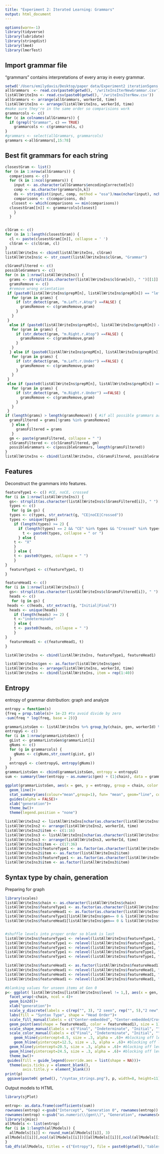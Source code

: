 ```yaml
---
title: "Experiment 2: Iterated Learning: Grammars"
output: html_document
---
```


```r
options(warn=-1)
library(tidyverse)
library(lubridate)
library(stringdist)
library(lme4)
library(lmerTest)
```

## Import grammar file
 "grammars" contains interpretations of every array in every grammar. 
```r
setwd('/Users/emilydavis/Desktop/paper data/Experiment2 iteration5gens')
allGrammars  <- read.csv(paste0(getwd(), '/writeInsIterNewGrammar.csv'))
listAllWriteIns <- read.csv(paste0(getwd(), '/writeInsIterNew.csv'))
allGrammars <- arrange(allGrammars, workerId, time)
listAllWriteIns <- arrange(listAllWriteIns, workerId, time)
#make sure they're in the same order so comparisions work
grammarcols <- c()
for (c in colnames(allGrammars)) {
  if (grepl("Grammar", c) == TRUE)
    grammarcols <- c(grammarcols, c)
}
#grammars <- select(allGrammars, grammarcols)
grammars <-allGrammars[,15:78]
```

## Best fit grammars for each string 

```r
closestGram <- list()
for (n in 1:nrow(allGrammars)) {
  comparisons <- c()
  for (k in 1:ncol(grammars)) {
    input <- as.character(allGrammars$encodingCorrected[n])
    comp <- as.character(grammars[n,k])
    ds <- stringdist(input, comp, method = "osa")/max(nchar(input), nchar(comp))
    comparisons <- c(comparisons, ds)
   closest <- which(comparisons == min(comparisons))
  closestGram[[n]] <- grammarcols[closest]
    }
  }


clGram <- c()
for (n in 1:length(closestGram)) {
  cl <- paste(closestGram[[n]], collapse = ' ')
  clGram <- c(clGram, cl)
}
listAllWriteIns <- cbind(listAllWriteIns, clGram)
listAllWriteIns$c <- str_count(listAllWriteIns$clGram, "Grammar")
```

```r
clGramsFiltered <- c()
possibleGrammars <- c()
for (n in 1:nrow(listAllWriteIns)) {
  grams <- strsplit(as.character(listAllWriteIns$clGram[n]), " ")[[1]]
  gramsRemove <- c()
  #remove wrong orientation
 if (paste0(listAllWriteIns$prepM[n], listAllWriteIns$prepR[n]) == "leftatop") {
   for (gram in grams) {
     if (str_detect(gram, "m.Left.r.Atop") ==FALSE) {
       gramsRemove <- c(gramsRemove,gram)
     }
   }
 }
  else if (paste0(listAllWriteIns$prepM[n], listAllWriteIns$prepR[n]) == "rightatop") {
   for (gram in grams) {
     if (str_detect(gram, "m.Right.r.Atop") ==FALSE) {
       gramsRemove <- c(gramsRemove,gram)
     }
   }
  } else if (paste0(listAllWriteIns$prepM[n], listAllWriteIns$prepR[n]) == "leftunder") {
   for (gram in grams) {
     if (str_detect(gram, "m.Left.r.Under") ==FALSE) {
       gramsRemove <- c(gramsRemove,gram)
     }
   }
 }
 else if (paste0(listAllWriteIns$prepM[n], listAllWriteIns$prepR[n]) == "rightunder") {
   for (gram in grams) {
     if (str_detect(gram, "m.Right.r.Under") ==FALSE) {
       gramsRemove <- c(gramsRemove,gram)
     }
   }
 }
if (length(grams) > length(gramsRemove)) { #if all possible grammars are ruled out, just keep them
  gramsFiltered = grams[!grams %in% gramsRemove]
   } else {
     gramsFiltered = grams
   }
  gm <- paste(gramsFiltered, collapse = " ")
  clGramsFiltered <- c(clGramsFiltered, gm)
  possibleGrammars <- c(possibleGrammars, length(gramsFiltered))
}
listAllWriteIns <- cbind(listAllWriteIns, clGramsFiltered, possibleGrammars)
```

## Features

Deconstruct the grammars into features. 

```r
featureType1 <- c() #CE, noCE, crossed
for (i in 1:nrow(listAllWriteIns)) {
  gs<- strsplit(as.character(listAllWriteIns$clGramsFiltered[i]), " ")[[1]]
  types <- c()
   for (g in gs) {
  types <- c(types, str_extract(g, "CE|noCE|Crossed"))
  types <- unique(types)
    if (length(types) >= 2) {
      if (length(types) == 2 && "CE" %in% types && "Crossed" %in% types) {
        t <- paste0(types, collapse = " or ")
      } else {
    t <- "X"
    }
    } else {
    t <- paste0(types, collapse = " ")
    }
}
  featureType1 <- c(featureType1, t)
}

featureHead1 <- c() 
for (i in 1:nrow(listAllWriteIns)) {
  gs<- strsplit(as.character(listAllWriteIns$clGramsFiltered[i]), " ")[[1]]
  heads <- c()
   for (g in gs) {
 heads <- c(heads, str_extract(g, "Initial|Final"))
  heads <- unique(heads)
    if (length(heads) >= 2) {
 	t <-"indeterminate"
    } else {
    t <- paste0(heads, collapse = " ")
    }
}
  featureHead1 <- c(featureHead1, t)
}

listAllWriteIns <- cbind(listAllWriteIns, featureType1, featureHead1)
```

```r
listAllWriteIns$gen <- as.factor(listAllWriteIns$gen)
listAllWriteIns <- arrange(listAllWriteIns, workerId, time)
listAllWriteIns <- cbind(listAllWriteIns, item = rep(1:40))

```


## Entropy 
entropy of grammar distribution: graph and analyze

```r
entropy = function(s)
{freq = prop.table(s)+ 1e-23 #to avoid divide by zero
-sum(freq * log(freq, base = 2))}

grammarListsGen <- listAllWriteIns %>% group_by(chain, gen, workerId) %>% summarize(grammarList = paste(clGramsFiltered, collapse = " "), featureList = paste(featureType1, collapse = " "))
entropyG <- c()
for (i in 1:nrow(grammarListsGen)) {
  gList <- grammarListsGen$grammarList[i]
  gNums <- c()
  for (g in grammarcols) {
    gNums <- c(gNums,str_count(gList, g))
  }
  entropyG <- c(entropyG, entropy(gNums))
}
grammarListsGen <- cbind(grammarListsGen, entropy = entropyG)
sum <- summary(lmer(entropy ~ as.numeric(gen) + (1|chain), data = grammarListsGen))

ggplot(grammarListsGen, aes(x = gen, y = entropy, group = chain, color = chain, alpha = .5)) +
  geom_line()+
  stat_summary(aes(colour="mean",group=1), fun= "mean", geom="line", color = "black", alpha = 1)+
  guides(alpha = FALSE)+
  xlab("generation")+
  theme_bw()+
  theme(legend.position = "none")
```


```r
listAllWriteIns2 <- listAllWriteIns[nchar(as.character(listAllWriteIns$array)) >1 & listAllWriteIns$seen == "true",]
listAllWriteIns2 <- arrange(listAllWriteIns2, workerId, time)
listAllWriteIns2$item <- c(1:16)
listAllWriteIns3 <- listAllWriteIns[nchar(as.character(listAllWriteIns$array)) >1 & listAllWriteIns$seen == "false" & listAllWriteIns$gen != 0,]
listAllWriteIns3 <- arrange(listAllWriteIns3, workerId, time)
listAllWriteIns3$item <- c(17:36)
listAllWriteIns2$featureType1 <- as.factor(as.character(listAllWriteIns2$featureType1))
listAllWriteIns2$item <- as.factor(listAllWriteIns2$item)
listAllWriteIns3$featureType1 <- as.factor(as.character(listAllWriteIns3$featureType1))
listAllWriteIns3$item <- as.factor(listAllWriteIns3$item)
```

## Syntax type by chain, generation 

Preparing for graph
```r
library(scales)
listAllWriteIns$chain <- as.character(listAllWriteIns$chain)
listAllWriteIns$featureType1 <- as.factor(as.character(listAllWriteIns$featureType1))
listAllWriteIns$featureHead1 <- as.factor(as.character(listAllWriteIns$featureHead1))
listAllWriteIns$featureType1[listAllWriteIns$gen== 0 & listAllWriteIns$seen == "false"] <- " "
listAllWriteIns$featureHead1[listAllWriteIns$gen== 0 & listAllWriteIns$seen == "false"] <- " "


#shuffle levels into proper order so blank is last 
listAllWriteIns$featureType1 <- relevel(listAllWriteIns$featureType1, "X")
listAllWriteIns$featureType1 <- relevel(listAllWriteIns$featureType1, "noCE")
listAllWriteIns$featureType1 <- relevel(listAllWriteIns$featureType1, "Crossed")
listAllWriteIns$featureType1 <- relevel(listAllWriteIns$featureType1, "CE or Crossed")
listAllWriteIns$featureType1 <- relevel(listAllWriteIns$featureType1, "CE")

listAllWriteIns$featureHead1 <- as.factor(listAllWriteIns$featureHead1)
listAllWriteIns$featureHead1 <- relevel(listAllWriteIns$featureHead1, "Initial")
listAllWriteIns$featureHead1 <- relevel(listAllWriteIns$featureHead1, "indeterminate")
listAllWriteIns$featureHead1 <- relevel(listAllWriteIns$featureHead1, "Final")
```

```r
#blanking values for unseen items at Gen 0
p<- ggplot( listAllWriteIns[listAllWriteIns$level != 1,], aes(x = gen, y = as.factor(item), fill = featureType1)) +
  facet_wrap(~chain, ncol = 4)+
  geom_bin2d()+
  xlab("generation")+  
  scale_y_discrete(labels = c(rep("", 3), "2 seen", rep("", 5),"2 new", rep("", 5),"3 seen", rep("", 5),"3 new", rep("", 7),"4 new", rep("", 6)))+
  labs(fill = "Syntax Type", shape = "Head Order")+
  scale_fill_manual(labels = c("Center-embedded", "Center-embedded/Crossed", "Crossed", "Branching", "Uninterpretable"),  values = scales::hue_pal()(5), na.translate = F ) +
  geom_point(aes(shape = featureHead1, color = featureHead1), size = 1)+
  scale_shape_manual(labels = c("Final", "Indeterminate", "Initial", ""),  values =c(4, NA, 1, NA)) +
  scale_color_manual(labels = c("Final", "Indeterminate", "Initial", ""),  values =c("black", NA,"black",  NA), guide =  "none")+
    geom_hline(yintercept=8.5, size = .3, alpha = .6)+ #blocking off levels and seen/unseen: 2 seen
    geom_hline(yintercept=12.5, size = .3, alpha = .6)+ #blocking off levels and seen/unseen 2 new
  geom_hline(yintercept=20.5, size = .3, alpha = .6)+ #blocking off levels and seen/unseen 3 seen
  geom_hline(yintercept=24.5, size = .3, alpha = .6)+ #blocking off levels and seen/unseen 3 new/4 new
  theme_bw()+
 guides(fill = guide_legend(override.aes = list(shape = NA)))+
  theme(axis.ticks.y = element_blank(),
        axis.title.y = element_blank())
print(p)
 ggsave(paste0( getwd(), "/syntax_strings.png"), p, width=8, height=11)
```



Output models to HTML
```r
library(sjPlot)

entrop<- as.data.frame(coefficients(sum))
rownames(entrop) <-gsub("Intercept", "Generation 0", rownames(entrop))
rownames(entrop) <-gsub("as.numeric\\(gen\\)", "Generation", rownames(entrop))
library(sjmisc)
allModels <- list(entrop)
for (i in 1:length(allModels)) {
  allModels[[i]] <- round_num(allModels[[i]], 3)
allModels[[i]][,ncol(allModels[[i]])][allModels[[i]][,ncol(allModels[[i]])] == 0] <- "< .001"
}
tab_dfs(allModels, titles = c("Entropy"), file = paste0(getwd(),'tables-gram.html'))
```
